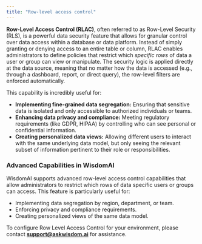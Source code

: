 ```yaml
---
title: "Row-level access control"
---
```


**Row-Level Access Control (RLAC)**, often referred to as Row-Level Security (RLS), is a powerful data security feature that allows for granular control over data access within a database or data platform. Instead of simply granting or denying access to an entire table or column, RLAC enables administrators to define policies that restrict which _specific rows_ of data a user or group can view or manipulate. The security logic is applied directly at the data source, meaning that no matter how the data is accessed (e.g., through a dashboard, report, or direct query), the row-level filters are enforced automatically.

This capability is incredibly useful for:

- **Implementing fine-grained data segregation:** Ensuring that sensitive data is isolated and only accessible to authorized individuals or teams.
- **Enhancing data privacy and compliance:** Meeting regulatory requirements (like GDPR, HIPAA) by controlling who can see personal or confidential information.
- **Creating personalized data views:** Allowing different users to interact with the same underlying data model, but only seeing the relevant subset of information pertinent to their role or responsibilities.

### Advanced Capabilities in WisdomAI

WisdomAI supports advanced row-level access control capabilities that allow administrators to restrict which rows of data specific users or groups can access. This feature is particularly useful for:

- Implementing data segregation by region, department, or team.
- Enforcing privacy and compliance requirements.
- Creating personalized views of the same data model.

To configure Row Level Access Control for your environment, please contact [**support@askwisdom.ai**](mailto:support@askwisdom.ai) for assistance.